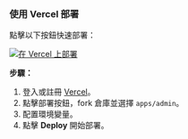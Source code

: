 ### 使用 Vercel 部署

點擊以下按鈕快速部署：

[![在 Vercel 上部署](https://vercel.com/button)](https://vercel.com/new/clone?demo-description=PPanel%20is%20a%20pure%2C%20professional%2C%20and%20perfect%20open-source%20proxy%20panel%20tool%2C%20designed%20to%20be%20your%20ideal%20choice%20for%20learning%20and%20practical%20use&demo-image=https%3A%2F%2Furlscan.io%2Fliveshot%2F%3Fwidth%3D1920%26height%3D1080%26url%3Dhttps%3A%2F%2Fadmin.ppanel.dev&demo-title=PPanel%20Admin%20Web&demo-url=https%3A%2F%2Fadmin.ppanel.dev%2F&from=.&project-name=ppanel-admin-web&repository-name=ppanel-web&repository-url=https%3A%2F%2Fgithub.com%2Fperfect-panel%2Fppanel-web&root-directory=apps%2Fadmin&skippable-integrations=1)

**步驟：**

1. 登入或註冊 [Vercel](https://vercel.com/)。
2. 點擊部署按鈕，fork 倉庫並選擇 `apps/admin`。
3. 配置環境變量。
4. 點擊 **Deploy** 開始部署。


<Giscus />
